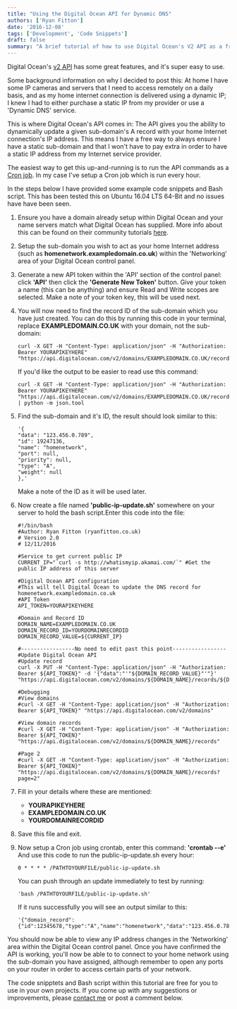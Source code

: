 ```yaml
---
title: "Using the Digital Ocean API for Dynamic DNS"
authors: ['Ryan Fitton']
date: '2016-12-08'
tags: ['Development', 'Code Snippets']
draft: false
summary: "A brief tutorial of how to use Digital Ocean's V2 API as a free Dynamic DNS service. Use a sub-domain to provide a static point for connecting into your home or business."
---
```


Digital Ocean's [v2 API](https://developers.digitalocean.com/) has some great features, and it's super easy to use.

Some background information on why I decided to post this: At home I have some IP cameras and servers that I need to access remotely on a daily basis, and as my home internet connection is delivered using a dynamic IP; I knew I had to either purchase a static IP from my provider or use a 'Dynamic DNS' service.

This is where Digital Ocean's API comes in: The API gives you the ability to dynamically update a given sub-domain's A record with your home Internet connection's IP address. This means I have a free way to always ensure I have a static sub-domain and that I won't have to pay extra in order to have a static IP address from my Internet service provider.

The easiest way to get this up-and-running is to run the API commands as a [Cron job](https://www.digitalocean.com/community/tutorials/how-to-use-cron-to-automate-tasks-on-a-vps). In my case I've setup a Cron job which is run every hour.

In the steps below I have provided some example code snippets and Bash script. This has been tested this on Ubuntu 16.04 LTS 64-Bit and no issues have have been seen.

1.  Ensure you have a domain already setup within Digital Ocean and your name servers match what Digital Ocean has supplied. More info about this can be found on their community tutorials [here](https://www.digitalocean.com/community/tutorials/how-to-set-up-a-host-name-with-digitalocean).

2.  Setup the sub-domain you wish to act as your home Internet address (such as **homenetwork.exampledomain.co.uk**) within the 'Networking' area of your Digital Ocean control panel.

3.  Generate a new API token within the 'API' section of the control panel: click **'API'** then click the **'Generate New Token'** button. Give your token a name (this can be anything) and ensure Read and Write scopes are selected. Make a note of your token key, this will be used next.

4.  You will now need to find the record ID of the sub-domain which you have just created. You can do this by running this code in your terminal, replace **EXAMPLEDOMAIN.CO.UK** with your domain, not the sub-domain:

    ``` language-markup
    curl -X GET -H "Content-Type: application/json" -H "Authorization: Bearer YOURAPIKEYHERE" "https://api.digitalocean.com/v2/domains/EXAMPLEDOMAIN.CO.UK/records"
    ```

    If you'd like the output to be easier to read use this command:

    ``` language-markup
    curl -X GET -H "Content-Type: application/json" -H "Authorization: Bearer YOURAPIKEYHERE" "https://api.digitalocean.com/v2/domains/EXAMPLEDOMAIN.CO.UK/records" | python -m json.tool
    ```

5.  Find the sub-domain and it's ID, the result should look similar to this:

    ``` language-json
    '{
    "data": "123.456.0.789",
    "id": 19247136,
    "name": "homenetwork",
    "port": null,
    "priority": null,
    "type": "A",
    "weight": null
    },'
    ```

    Make a note of the ID as it will be used later.

6.  Now create a file named **'public-ip-update.sh'** somewhere on your server to hold the bash script.Enter this code into the file:

    ``` language-markup
    #!/bin/bash
    #Author: Ryan Fitton (ryanfitton.co.uk)
    # Version 2.0
    # 12/11/2016

    #Service to get current public IP
    CURRENT_IP="`curl -s http://whatismyip.akamai.com/`" #Get the public IP address of this server

    #Digital Ocean API configuration
    #This will tell Digital Ocean to update the DNS record for homenetwork.exampledomain.co.uk
    #API Token
    API_TOKEN=YOURAPIKEYHERE

    #Domain and Record ID
    DOMAIN_NAME=EXAMPLEDOMAIN.CO.UK
    DOMAIN_RECORD_ID=YOURDOMAINRECORDID
    DOMAIN_RECORD_VALUE=${CURRENT_IP}

    #-----------------No need to edit past this point-----------------
    #Update Digital Ocean API
    #Update record
    curl -X PUT -H "Content-Type: application/json" -H "Authorization: Bearer ${API_TOKEN}" -d '{"data":"'"${DOMAIN_RECORD_VALUE}"'"}' "https://api.digitalocean.com/v2/domains/${DOMAIN_NAME}/records/${DOMAIN_RECORD_ID}"

    #Debugging
    #View domains
    #curl -X GET -H "Content-Type: application/json" -H "Authorization: Bearer ${API_TOKEN}" "https://api.digitalocean.com/v2/domains"

    #View domain records
    #curl -X GET -H "Content-Type: application/json" -H "Authorization: Bearer ${API_TOKEN}" "https://api.digitalocean.com/v2/domains/${DOMAIN_NAME}/records"

    #Page 2
    #curl -X GET -H "Content-Type: application/json" -H "Authorization: Bearer ${API_TOKEN}" "https://api.digitalocean.com/v2/domains/${DOMAIN_NAME}/records?page=2"
    ```

7.  Fill in your details where these are mentioned:
    -   **YOURAPIKEYHERE**
    -   **EXAMPLEDOMAIN.CO.UK**
    -   **YOURDOMAINRECORDID**

8.  Save this file and exit.

9.  Now setup a Cron job using crontab, enter this command: **'crontab --e'**\
    And use this code to run the public-ip-update.sh every hour:

    ``` language-markup
    0 * * * * /PATHTOYOURFILE/public-ip-update.sh
    ```

    You can push through an update immediately to test by running:

    ``` language-markup
    'bash /PATHTOYOURFILE/public-ip-update.sh'
    ```

    If it runs successfully you will see an output similar to this:

    ``` language-json
    '{"domain_record":{"id":12345678,"type":"A","name":"homenetwork","data":"123.456.0.789","priority":null,"port":null,"weight":null}}'
    ```

You should now be able to view any IP address changes in the 'Networking' area within the Digital Ocean control panel. Once you have confirmed the API is working, you'll now be able to to connect to your home network using the sub-domain you have assigned, although remember to open any ports on your router in order to access certain parts of your network.

The code snipptets and Bash script within this tutorial are free for you to use in your own projects. If you come up with any suggestions or improvements, please [contact me](/contact/) or post a comment below.
